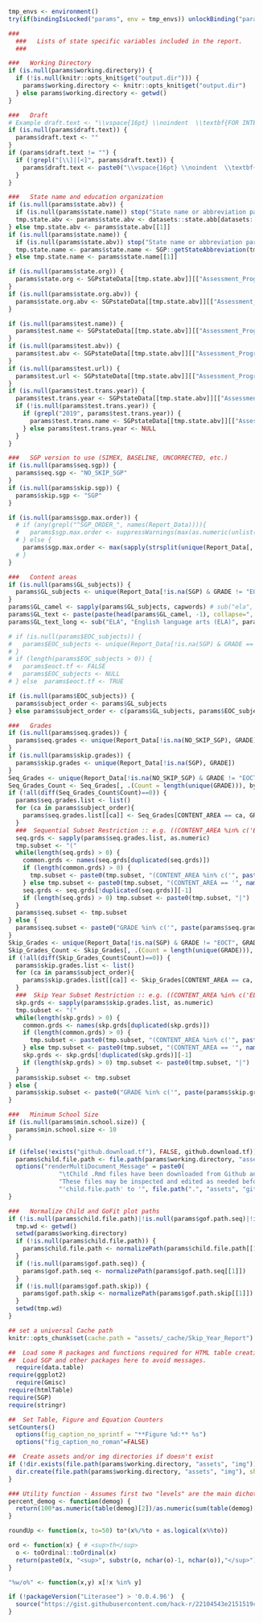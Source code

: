 
```r
  tmp_envs <- environment()
  try(if(bindingIsLocked("params", env = tmp_envs)) unlockBinding("params", env = tmp_envs))  #  required if params is sent in through YAML

  ###
	###   Lists of state specific variables included in the report.
	###

  ###   Working Directory
  if (is.null(params$working.directory)) {
    if (!is.null(knitr::opts_knit$get("output.dir"))) {
      params$working.directory <- knitr::opts_knit$get("output.dir")
    } else params$working.directory <- getwd()
  }

  ###   Draft
  # Example draft.text <- "\\vspace{16pt} \\noindent  \\textbf{FOR INTERNAL USE ONLY - DO NOT CIRCULATE!} \\vspace{20pt}"
  if (is.null(params$draft.text)) {
    params$draft.text <- ""
  }
  if (params$draft.text != "") {
    if (!grepl("[\\]|[<]", params$draft.text)) {
      params$draft.text <- paste0("\\vspace{16pt} \\noindent  \\textbf{", params$draft.text, "} \\vspace{20pt}")
    }
  }

  ###   State name and education organization
  if (is.null(params$state.abv)) {
    if (is.null(params$state.name)) stop("State name or abbreviation parameter (state.name or state.abv) must be provided at a minimum!")
    tmp.state.abv <- params$state.abv <- datasets::state.abb[datasets::state.name == params$state.name] # getStateAbbreviation(params$state.name, type="Abbreviation") # Doesn't work in all cases...
  } else tmp.state.abv <- params$state.abv[[1]]
  if (is.null(params$state.name)) {
    if (is.null(params$state.abv)) stop("State name or abbreviation parameter (state.name or state.abv) must be provided at a minimum!")
    tmp.state.name <- params$state.name <- SGP::getStateAbbreviation(tmp.state.abv, type="state")
  } else tmp.state.name <- params$state.name[[1]]

  if (is.null(params$state.org)) {
    params$state.org <- SGPstateData[[tmp.state.abv]][["Assessment_Program_Information"]][["Organization"]][["Name"]]
  }
  if (is.null(params$state.org.abv)) {
    params$state.org.abv <- SGPstateData[[tmp.state.abv]][["Assessment_Program_Information"]][["Organization"]][["Abbreviation"]]
  }

  if (is.null(params$test.name)) {
    params$test.name <- SGPstateData[[tmp.state.abv]][["Assessment_Program_Information"]][["Assessment_Name"]]
  }
  if (is.null(params$test.abv)) {
    params$test.abv <- SGPstateData[[tmp.state.abv]][["Assessment_Program_Information"]][["Assessment_Abbreviation"]]
  }
  if (is.null(params$test.url)) {
    params$test.url <- SGPstateData[[tmp.state.abv]][["Assessment_Program_Information"]][["URL"]]
  }
  if (is.null(params$test.trans.year)) {
    params$test.trans.year <- SGPstateData[[tmp.state.abv]][["Assessment_Program_Information"]][["Assessment_Transition"]][["Year"]]
    if (!is.null(params$test.trans.year)) {
      if (grepl("2019", params$test.trans.year)) {
        params$test.trans.name <- SGPstateData[[tmp.state.abv]][["Assessment_Program_Information"]][["Assessment_Transition"]][["Assessment_Abbreviation"]]
      } else params$test.trans.year <- NULL
    }
  }

  ###   SGP version to use (SIMEX, BASELINE, UNCORRECTED, etc.)
  if (is.null(params$seq.sgp)) {
    params$seq.sgp <- "NO_SKIP_SGP"
  }
  if (is.null(params$skip.sgp)) {
    params$skip.sgp <- "SGP"
  }

  if (is.null(params$sgp.max.order)) {
    # if (any(grepl("^SGP_ORDER_", names(Report_Data)))){
    #   params$sgp.max.order <- suppressWarnings(max(as.numeric(unlist(strsplit(grep("^SGP_ORDER_", names(Report_Data), value=TRUE), "_"))), na.rm=TRUE))
    # } else {
      params$sgp.max.order <- max(sapply(strsplit(unique(Report_Data[, as.character(SGP_NORM_GROUP)]), ";"), length))-1
    # }
  }

  ###   Content areas
  if (is.null(params$GL_subjects)) {
    params$GL_subjects <- unique(Report_Data[!is.na(SGP) & GRADE != "EOCT", CONTENT_AREA])
  }
  params$GL_camel <- sapply(params$GL_subjects, capwords) # sub("ela", "ELA", tolower(params$GL_subjects))
  params$GL_text <- paste(paste(head(params$GL_camel, -1), collapse=", "), tail(params$GL_camel, 1), sep=" and ") # sub("ela", "ELA", tolower(params$GL_text))
  params$GL_text_long <- sub("ELA", "English language arts (ELA)", params$GL_text) # "English language arts (ELA) and mathematics"

  # if (is.null(params$EOC_subjects)) {
  #   params$EOC_subjects <- unique(Report_Data[!is.na(SGP) & GRADE == "EOCT", CONTENT_AREA])
  # }
  # if (length(params$EOC_subjects > 0)) {
  #   params$eoct.tf <- FALSE
  #   params$EOC_subjects <- NULL
  # } else  params$eoct.tf <- TRUE

  if (is.null(params$EOC_subjects)) {
    params$subject_order <- params$GL_subjects
  } else params$subject_order <- c(params$GL_subjects, params$EOC_subjects)

  ###   Grades
  if (is.null(params$seq.grades)) {
    params$seq.grades <- unique(Report_Data[!is.na(NO_SKIP_SGP), GRADE])
  }
  if (is.null(params$skip.grades)) {
    params$skip.grades <- unique(Report_Data[!is.na(SGP), GRADE])
  }
  Seq_Grades <- unique(Report_Data[!is.na(NO_SKIP_SGP) & GRADE != "EOCT", GRADE, CONTENT_AREA])
  Seq_Grades_Count <- Seq_Grades[, .(Count = length(unique(GRADE))), by = CONTENT_AREA]
  if (!all(diff(Seq_Grades_Count$Count)==0)) {
    params$seq.grades.list <- list()
    for (ca in params$subject_order){
      params$seq.grades.list[[ca]] <- Seq_Grades[CONTENT_AREA == ca, GRADE]
    }  
    ###  Sequential Subset Restriction :: e.g. ((CONTENT_AREA %in% c('ELA', 'MATHEMATICS') & GRADE %in% 4:10)|(CONTENT_AREA == 'SCIENCE' & GRADE %in% 5:10))
    seq.grds <- sapply(params$seq.grades.list, as.numeric)
    tmp.subset <- "("
    while(length(seq.grds) > 0) {
      common.grds <- names(seq.grds[duplicated(seq.grds)])
      if (length(common.grds) > 0) {
        tmp.subset <- paste0(tmp.subset, "(CONTENT_AREA %in% c('", paste(names(seq.grds)[1], common.grds, sep="', '"), "') & GRADE %in% ", paste0(range(seq.grds[[1]]), collapse=":"), ")")
      } else tmp.subset <- paste0(tmp.subset, "(CONTENT_AREA == '", names(seq.grds)[1], "') & GRADE %in% ", paste0(range(seq.grds[[1]]), collapse=":"), ")")
      seq.grds <- seq.grds[!duplicated(seq.grds)][-1]
      if (length(seq.grds) > 0) tmp.subset <- paste0(tmp.subset, "|")
    }
    params$seq.subset <- tmp.subset
  } else {
    params$seq.subset <- paste0("GRADE %in% c('", paste(params$seq.grades, collapse="','"), "')")
  }
  Skip_Grades <- unique(Report_Data[!is.na(SGP) & GRADE != "EOCT", GRADE, CONTENT_AREA])
  Skip_Grades_Count <- Skip_Grades[, .(Count = length(unique(GRADE))), by = CONTENT_AREA]
  if (!all(diff(Skip_Grades_Count$Count)==0)) {
    params$skip.grades.list <- list()
    for (ca in params$subject_order){
      params$skip.grades.list[[ca]] <- Skip_Grades[CONTENT_AREA == ca, GRADE]
    }
    ###  Skip Year Subset Restriction :: e.g. ((CONTENT_AREA %in% c('ELA', 'MATHEMATICS') & GRADE %in% 5:10)|(CONTENT_AREA == 'SCIENCE' & GRADE %in% 6:10))
    skp.grds <- sapply(params$skip.grades.list, as.numeric)
    tmp.subset <- "("
    while(length(skp.grds) > 0) {
      common.grds <- names(skp.grds[duplicated(skp.grds)])
      if (length(common.grds) > 0) {
        tmp.subset <- paste0(tmp.subset, "(CONTENT_AREA %in% c('", paste(names(skp.grds)[1], common.grds, sep="', '"), "') & GRADE %in% ", paste0(range(skp.grds[[1]]), collapse=":"), ")")
      } else tmp.subset <- paste0(tmp.subset, "(CONTENT_AREA == '", names(skp.grds)[1], "') & GRADE %in% ", paste0(range(skp.grds[[1]]), collapse=":"), ")")
      skp.grds <- skp.grds[!duplicated(skp.grds)][-1]
      if (length(skp.grds) > 0) tmp.subset <- paste0(tmp.subset, "|")
    }
    params$skip.subset <- tmp.subset
  } else {
    params$skip.subset <- paste0("GRADE %in% c('", paste(params$skip.grades, collapse="','"), "')")
  }

  ###   Minimum School Size
  if (is.null(params$min.school.size)) {
    params$min.school.size <- 10
  }

  if (ifelse(!exists("github.download.tf"), FALSE, github.download.tf)) {
    params$child.file.path <- file.path(params$working.directory, "assets", "github_children")
    options("renderMultiDocument_Message" = paste0(
                "\tChild .Rmd files have been downloaded from Github and 'child.file.path' parameter temporarily set to '", file.path(".", "assets", "github_children"), "'!!!\n\t",
                "These files may be inspected and edited as needed before re-rendering. In order to keep files for future use/re-rendering, set    \n\t",
                "'child.file.path' to '", file.path(".", "assets", "github_children"), "' in 'report_params' list or 'params' YAML to avoid file re-download/overwrite.     "))
  }

  ###   Normalize Child and GoFit plot paths
  if (!is.null(params$child.file.path)|!is.null(params$gof.path.seq)|!is.null(params$gof.path.skip)) {
    tmp.wd <- getwd()
    setwd(params$working.directory)
    if (!is.null(params$child.file.path)) {
      params$child.file.path <- normalizePath(params$child.file.path[[1]]) # need the '[[1]]' to knit to .Rmd for testing/editing
    }
    if (!is.null(params$gof.path.seq)) {
      params$gof.path.seq <- normalizePath(params$gof.path.seq[[1]])
    }
    if (!is.null(params$gof.path.skip)) {
      params$gof.path.skip <- normalizePath(params$gof.path.skip[[1]])
    }
    setwd(tmp.wd)
  }
```


```r
  ## set a universal Cache path
  knitr::opts_chunk$set(cache.path = "assets/_cache/Skip_Year_Report")

  ##  Load some R packages and functions required for HTML table creation silently.
  ##  Load SGP and other packages here to avoid messages.
	require(data.table)
  require(ggplot2)
	require(Gmisc)
  require(htmlTable)
  require(SGP)
  require(stringr)

  ##  Set Table, Figure and Equation Counters
  setCounters()
	options(fig_caption_no_sprintf = "**Figure %d:** %s")
	options("fig_caption_no_roman"=FALSE)

  ##  Create assets and/or img directories if doesn't exist
  if (!dir.exists(file.path(params$working.directory, "assets", "img"))) {
    dir.create(file.path(params$working.directory, "assets", "img"), showWarnings = FALSE, recursive = TRUE)
  }

  ### Utility function - Assumes first two "levels" are the main dichotomy
  percent_demog <- function(demog) {
  	return(100*as.numeric(table(demog)[2])/as.numeric(sum(table(demog)[1:2])))
  }

  roundUp <- function(x, to=50) to*(x%/%to + as.logical(x%%to))

  ord <- function(x) { # <sup>th</sup>
    o <- toOrdinal::toOrdinal(x)
    return(paste0(x, "<sup>", substr(o, nchar(o)-1, nchar(o)),"</sup>"))
  }

  "%w/o%" <- function(x,y) x[!x %in% y]

  if (!packageVersion("Literasee") > '0.0.4.96')  {
    source("https://gist.githubusercontent.com/hack-r/22104543e2151519c41a8f0ce042b31c/raw/01731f3176b4ee471785639533d38eda4790ab77/numbers2words.r")
  }
```
